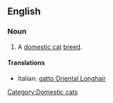 ==English==
{{wikipedia}}
===Noun===
{{en-noun|sg=[[Oriental]] [[longhair|Longhair]]}}

# A [[domestic cat]] [[breed]].

====Translations====
{{checktrans-top}}
*Italian: [[gatto Oriental Longhair]]
{{checktrans-mid}}

{{checktrans-bottom}}

[[Category:Domestic cats]]